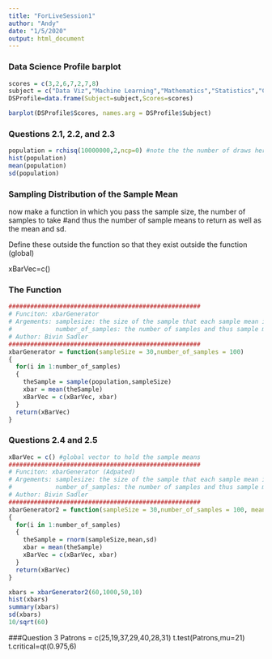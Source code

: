 ```yaml
---
title: "ForLiveSession1"
author: "Andy"
date: "1/5/2020"
output: html_document
---
```


### Data Science Profile barplot
```r
scores = c(3,2,6,7,2,7,8)
subject = c("Data Viz","Machine Learning","Mathematics","Statistics","Computer Science","Communication","Domain Expertise")
DSProfile=data.frame(Subject=subject,Scores=scores)

barplot(DSProfile$Scores, names.arg = DSProfile$Subject)
```

### Questions 2.1, 2.2, and 2.3
```r
population = rchisq(10000000,2,ncp=0) #note the the number of draws here
hist(population)
mean(population)
sd(population)
```

### Sampling Distribution of the Sample Mean
now make a function in which you pass the sample size, the number of samples to take #and thus the number of sample means to return as well as the mean and sd.  

Define these outside the function so that they exist outside the function (global)

xBarVec=c()

### The Function
```r
#####################################################
# Funciton: xbarGenerator
# Argements: samplesize: the size of the sample that each sample mean is based on. 
#            number_of_samples: the number of samples and thus sample means we will generate
# Author: Bivin Sadler
#####################################################
xbarGenerator = function(sampleSize = 30,number_of_samples = 100)
{
  for(i in 1:number_of_samples)
  {
    theSample = sample(population,sampleSize)
    xbar = mean(theSample)
    xBarVec = c(xBarVec, xbar)
  }
  return(xBarVec)
}
```


### Questions 2.4 and 2.5
```r
xBarVec = c() #global vector to hold the sample means
#####################################################
# Funciton: xbarGenerator (Adpated)
# Argements: samplesize: the size of the sample that each sample mean is based on. 
#            number_of_samples: the number of samples and thus sample means we will generate
# Author: Bivin Sadler
#####################################################
xbarGenerator2 = function(sampleSize = 30,number_of_samples = 100, mean = 0, sd = 1)
{
  for(i in 1:number_of_samples)
  {
    theSample = rnorm(sampleSize,mean,sd)
    xbar = mean(theSample)
    xBarVec = c(xBarVec, xbar)
  }
  return(xBarVec)
}

xbars = xbarGenerator2(60,1000,50,10)
hist(xbars)
summary(xbars)
sd(xbars)
10/sqrt(60)
```


###Question 3
Patrons = c(25,19,37,29,40,28,31)
t.test(Patrons,mu=21)
t.critical=qt(0.975,6)
